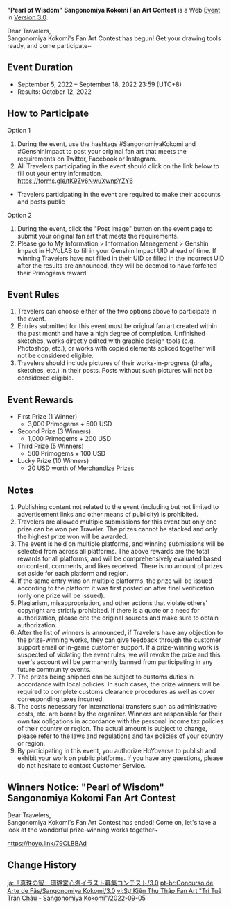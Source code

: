 {{Event
|name              = "Pearl of Wisdom" Sangonomiya Kokomi Fan Art Contest 2022-09-05
|image             = Pearl of Wisdom Sangonomiya Kokomi Fan Art Contest 2022-09-05.png
|type              = Web
|group             = Submission
|group2            = Fanart
|time_known        = yes
|time_start        = 2022-09-05 12:00:00
|time_start_offset = GMT+8
|time_end          = 2022-09-18 23:59:59
|time_end_offset   = GMT+8
|link              = https://www.hoyolab.com/contribution/178
}}
'''"Pearl of Wisdom" Sangonomiya Kokomi Fan Art Contest''' is a Web [[Event]] in [[Version 3.0]].

Dear Travelers,<br>
Sangonomiya Kokomi's Fan Art Contest has begun! Get your drawing tools ready, and come participate~

==Event Duration==
* September 5, 2022 – September 18, 2022 23:59 (UTC+8)
* Results: October 12, 2022

==How to Participate==
;Option 1
# During the event, use the hashtags #SangonomiyaKokomi and #GenshinImpact to post your original fan art that meets the requirements on Twitter, Facebook or Instagram.
# All Travelers participating in the event should click on the link below to fill out your entry information.<br>https://forms.gle/tK9Zv6NwuXwnpYZY6
* Travelers participating in the event are required to make their accounts and posts public

;Option 2
# During the event, click the "Post Image" button on the event page to submit your original fan art that meets the requirements.
# Please go to My Information > Information Management > Genshin Impact in HoYoLAB to fill in your Genshin Impact UID ahead of time. If winning Travelers have not filled in their UID or filled in the incorrect UID after the results are announced, they will be deemed to have forfeited their Primogems reward.

==Event Rules==
# Travelers can choose either of the two options above to participate in the event.
# Entries submitted for this event must be original fan art created within the past month and have a high degree of completion. Unfinished sketches, works directly edited with graphic design tools (e.g. Photoshop, etc.), or works with copied elements spliced together will not be considered eligible.
# Travelers should include pictures of their works-in-progress (drafts, sketches, etc.) in their posts. Posts without such pictures will not be considered eligible.

==Event Rewards==
* First Prize (1 Winner)
** 3,000 Primogems + 500 USD
* Second Prize (3 Winners)
** 1,000 Primogems + 200 USD
* Third Prize (5 Winners)
** 500 Primogems + 100 USD
* Lucky Prize (10 Winners)
** 20 USD worth of Merchandize Prizes

==Notes==
# Publishing content not related to the event (including but not limited to advertisement links and other means of publicity) is prohibited.
# Travelers are allowed multiple submissions for this event but only one prize can be won per Traveler. The prizes cannot be stacked and only the highest prize won will be awarded.
# The event is held on multiple platforms, and winning submissions will be selected from across all platforms. The above rewards are the total rewards for all platforms, and will be comprehensively evaluated based on content, comments, and likes received. There is no amount of prizes set aside for each platform and region.
# If the same entry wins on multiple platforms, the prize will be issued according to the platform it was first posted on after final verification (only one prize will be issued).
# Plagiarism, misappropriation, and other actions that violate others' copyright are strictly prohibited. If there is a quote or a need for authorization, please cite the original sources and make sure to obtain authorization.
# After the list of winners is announced, if Travelers have any objection to the prize-winning works, they can give feedback through the customer support email or in-game customer support. If a prize-winning work is suspected of violating the event rules, we will revoke the prize and this user's account will be permanently banned from participating in any future community events.
# The prizes being shipped can be subject to customs duties in accordance with local policies. In such cases, the prize winners will be required to complete customs clearance procedures as well as cover corresponding taxes incurred.
# The costs necessary for international transfers such as administrative costs, etc. are borne by the organizer. Winners are responsible for their own tax obligations in accordance with the personal income tax policies of their country or region. The actual amount is subject to change, please refer to the laws and regulations and tax policies of your country or region.
# By participating in this event, you authorize HoYoverse to publish and exhibit your work on public platforms. If you have any questions, please do not hesitate to contact Customer Service.

==Winners Notice: "Pearl of Wisdom" Sangonomiya Kokomi Fan Art Contest==
Dear Travelers,<br>Sangonomiya Kokomi's Fan Art Contest has ended! Come on, let's take a look at the wonderful prize-winning works together~

https://hoyo.link/79CLBBAd

==Change History==
{{Change History|3.0}}

[[ja:「真珠の智」珊瑚宮心海イラスト募集コンテスト/3.0]]
[[pt-br:Concurso de Arte de Fãs/Sangonomiya Kokomi/3.0]]
[[vi:Sự Kiện Thu Thập Fan Art "Trí Tuệ Trân Châu - Sangonomiya Kokomi"/2022-09-05]]